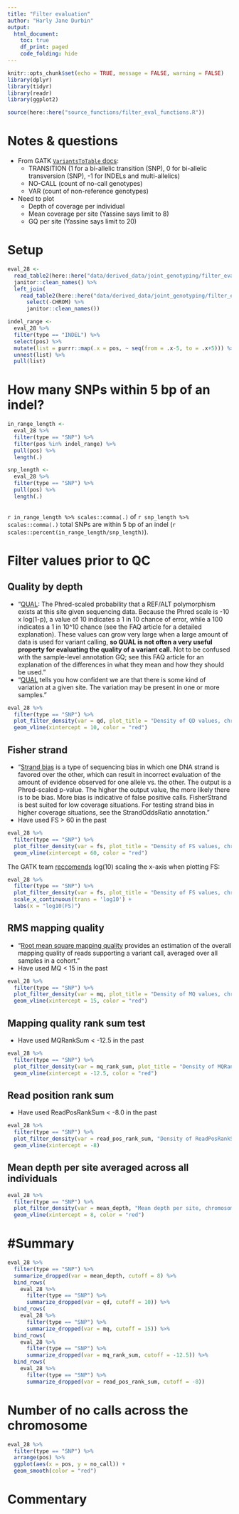 ```yaml
---
title: "Filter evaluation"
author: "Harly Jane Durbin"
output:
  html_document:
    toc: true
    df_print: paged
    code_folding: hide
---
```


```r
knitr::opts_chunk$set(echo = TRUE, message = FALSE, warning = FALSE)
library(dplyr)
library(tidyr)
library(readr)
library(ggplot2)

source(here::here("source_functions/filter_eval_functions.R"))
```

# Notes & questions

* From GATK [`VariantsToTable` docs](https://gatk.broadinstitute.org/hc/en-us/articles/360036896892-VariantsToTable#--genotype-fields):
    + TRANSITION (1 for a bi-allelic transition (SNP), 0 for bi-allelic transversion (SNP), -1 for INDELs and multi-allelics)
    + NO-CALL (count of no-call genotypes)
    + VAR (count of non-reference genotypes)
* Need to plot
    + Depth of coverage per individual
    + Mean coverage per site (Yassine says limit to 8)
    + GQ per site (Yassine says limit to 20)

# Setup 

```r
eval_28 <- 
  read_table2(here::here("data/derived_data/joint_genotyping/filter_eval/filter_eval.with_indels.table")) %>% 
  janitor::clean_names() %>% 
  left_join(
    read_table2(here::here("data/derived_data/joint_genotyping/filter_eval/filter_eval.with_indels.28.ldepth.mean")) %>% 
      select(-CHROM) %>% 
      janitor::clean_names())
```

```r
indel_range <- 
  eval_28 %>% 
  filter(type == "INDEL") %>% 
  select(pos) %>% 
  mutate(list = purrr::map(.x = pos, ~ seq(from = .x-5, to = .x+5))) %>% 
  unnest(list) %>% 
  pull(list)
```

# How many SNPs within 5 bp of an indel?

```r
in_range_length <-
  eval_28 %>% 
  filter(type == "SNP") %>% 
  filter(pos %in% indel_range) %>% 
  pull(pos) %>% 
  length(.) 

snp_length <-
  eval_28 %>%
  filter(type == "SNP") %>%
  pull(pos) %>%
  length(.)
  
```

`r in_range_length %>% scales::comma(.)` of `r snp_length %>% scales::comma(.)` total SNPs are within 5 bp of an indel (`r scales::percent(in_range_length/snp_length)`).

# Filter values prior to QC

## Quality by depth

* "[QUAL](https://gatkforums.broadinstitute.org/gatk/discussion/1268/what-is-a-vcf-and-how-should-i-interpret-it): The Phred-scaled probability that a REF/ALT polymorphism exists at this site given sequencing data. Because the Phred scale is -10 x log(1-p), a value of 10 indicates a 1 in 10 chance of error, while a 100 indicates a 1 in 10^10 chance (see the FAQ article for a detailed explanation). These values can grow very large when a large amount of data is used for variant calling, **so QUAL is not often a very useful property for evaluating the quality of a variant call.** 
Not to be confused with the sample-level annotation GQ; see this FAQ article for an explanation of the differences in what they mean and how they should be used."
* "[QUAL](https://gatk.broadinstitute.org/hc/en-us/articles/360035531392-Difference-between-QUAL-and-GQ-annotations-in-germline-variant-calling) tells you how confident we are that there is some kind of variation at a given site. The variation may be present in one or more samples."

```r
eval_28 %>% 
  filter(type == "SNP") %>% 
  plot_filter_density(var = qd, plot_title = "Density of QD values, chromosome 28") + 
  geom_vline(xintercept = 10, color = "red")
```

## Fisher strand

* "[Strand bias](https://gatk.broadinstitute.org/hc/en-us/articles/360036361992-FisherStrand) is a type of sequencing bias in which one DNA strand is favored over the other, which can result in incorrect evaluation of the amount of evidence observed for one allele vs. the other. The output is a Phred-scaled p-value. The higher the output value, the more likely there is to be bias. More bias is indicative of false positive calls. FisherStrand is best suited for low coverage situations. For testing strand bias in higher coverage situations, see the StrandOddsRatio annotation."
* Have used FS > 60 in the past

```r
eval_28 %>% 
  filter(type == "SNP") %>% 
  plot_filter_density(var = fs, plot_title = "Density of FS values, chromosome 28") + 
  geom_vline(xintercept = 60, color = "red")
```

The GATK team [reccomends](http://mbontrager.org/blog/2016/08/17/Variant-Exploration) log(10) scaling the x-axis when plotting FS:

```r
eval_28 %>% 
  filter(type == "SNP") %>% 
  plot_filter_density(var = fs, plot_title = "Density of FS values, chromosome 28") +
  scale_x_continuous(trans = 'log10') +
  labs(x = "log10(FS)")
```

## RMS mapping quality

* "[Root mean square mapping quality](https://gatk.broadinstitute.org/hc/en-us/articles/360037591751-RMSMappingQuality) provides an estimation of the overall mapping quality of reads supporting a variant call, averaged over all samples in a cohort."
* Have used MQ < 15 in the past

```r
eval_28 %>% 
  filter(type == "SNP") %>% 
  plot_filter_density(var = mq, plot_title = "Density of MQ values, chromosome 28") +
  geom_vline(xintercept = 15, color = "red")
```

## Mapping quality rank sum test

* Have used MQRankSum < -12.5 in the past

```r
eval_28 %>% 
  filter(type == "SNP") %>% 
  plot_filter_density(var = mq_rank_sum, plot_title = "Density of MQRankSum values, chromosome 28") +
  geom_vline(xintercept = -12.5, color = "red")
```

## Read position rank sum

* Have used ReadPosRankSum < -8.0 in the past

```r
eval_28 %>% 
  filter(type == "SNP") %>% 
  plot_filter_density(var = read_pos_rank_sum, "Density of ReadPosRankSum values, chromosome 28") +
  geom_vline(xintercept = -8)
```

## Mean depth per site averaged across all individuals

```r
eval_28 %>% 
  filter(type == "SNP") %>% 
  plot_filter_density(var = mean_depth, "Mean depth per site, chromosome 28") +
  geom_vline(xintercept = 8, color = "red")
```

# #Summary

```r

eval_28 %>%
  filter(type == "SNP") %>%
  summarize_dropped(var = mean_depth, cutoff = 8) %>%
  bind_rows(
    eval_28 %>%
      filter(type == "SNP") %>%
      summarize_dropped(var = qd, cutoff = 10)) %>% 
  bind_rows(
    eval_28 %>%
      filter(type == "SNP") %>%
      summarize_dropped(var = mq, cutoff = 15)) %>% 
  bind_rows(
    eval_28 %>%
      filter(type == "SNP") %>%
      summarize_dropped(var = mq_rank_sum, cutoff = -12.5)) %>% 
  bind_rows(
    eval_28 %>%
      filter(type == "SNP") %>%
      summarize_dropped(var = read_pos_rank_sum, cutoff = -8)) 
```

# Number of no calls across the chromosome

```r
eval_28 %>% 
  filter(type == "SNP") %>% 
  arrange(pos) %>% 
  ggplot(aes(x = pos, y = no_call)) +
  geom_smooth(color = "red")
```




# Commentary
